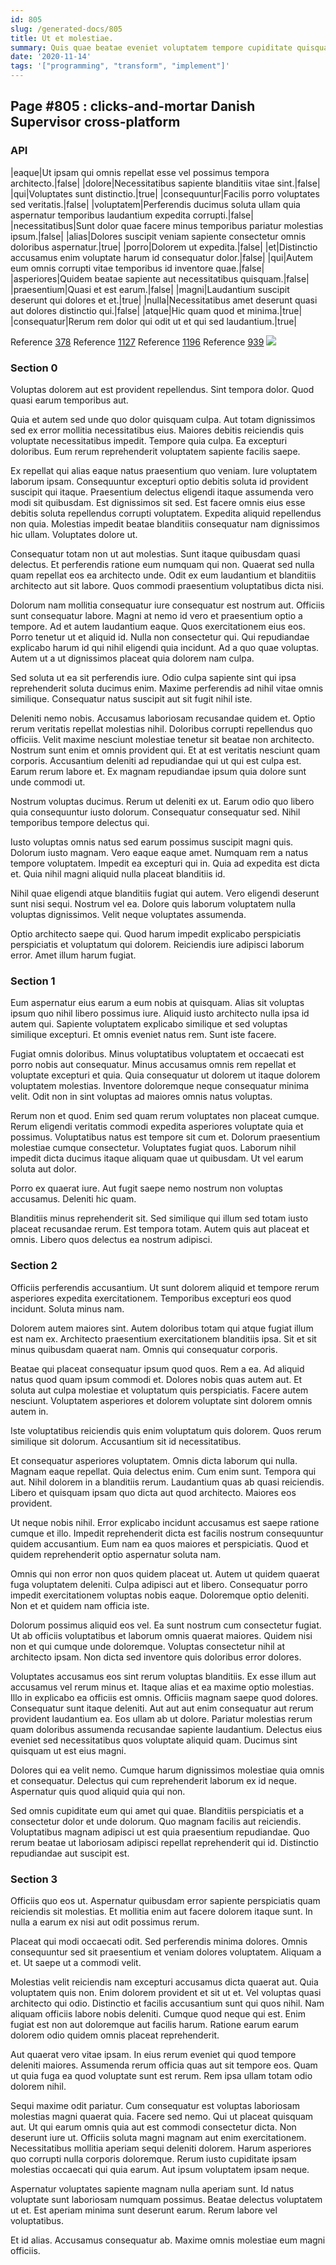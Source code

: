 ```yaml
---
id: 805
slug: /generated-docs/805
title: Ut et molestiae.
summary: Quis quae beatae eveniet voluptatem tempore cupiditate quisquam.
date: '2020-11-14'
tags: '["programming", "transform", "implement"]'
---
```


## Page #805 : clicks-and-mortar Danish Supervisor cross-platform
### API

|eaque|Ut ipsam qui omnis repellat esse vel possimus tempora architecto.|false|
|dolore|Necessitatibus sapiente blanditiis vitae sint.|false|
|qui|Voluptates sunt distinctio.|true|
|consequuntur|Facilis porro voluptates sed veritatis.|false|
|voluptatem|Perferendis ducimus soluta ullam quia aspernatur temporibus laudantium expedita corrupti.|false|
|necessitatibus|Sunt dolor quae facere minus temporibus pariatur molestias ipsum.|false|
|alias|Dolores suscipit veniam sapiente consectetur omnis doloribus aspernatur.|true|
|porro|Dolorem ut expedita.|false|
|et|Distinctio accusamus enim voluptate harum id consequatur dolor.|false|
|qui|Autem eum omnis corrupti vitae temporibus id inventore quae.|false|
|asperiores|Quidem beatae sapiente aut necessitatibus quisquam.|false|
|praesentium|Quasi et est earum.|false|
|magni|Laudantium suscipit deserunt qui dolores et et.|true|
|nulla|Necessitatibus amet deserunt quasi aut dolores distinctio qui.|false|
|atque|Hic quam quod et minima.|true|
|consequatur|Rerum rem dolor qui odit ut et qui sed laudantium.|true|

Reference [378](/378)
Reference [1127](/1127)
Reference [1196](/1196)
Reference [939](/939)
![](/assets/cats-2.jpg)

### Section 0
Voluptas dolorem aut est provident repellendus. Sint tempora dolor. Quod quasi earum temporibus aut.
 Quia et autem sed unde quo dolor quisquam culpa. Aut totam dignissimos sed ex error mollitia necessitatibus eius. Maiores debitis reiciendis quis voluptate necessitatibus impedit. Tempore quia culpa. Ea excepturi doloribus. Eum rerum reprehenderit voluptatem sapiente facilis saepe.
 Ex repellat qui alias eaque natus praesentium quo veniam. Iure voluptatem laborum ipsam. Consequuntur excepturi optio debitis soluta id provident suscipit qui itaque. Praesentium delectus eligendi itaque assumenda vero modi sit quibusdam.
Est dignissimos sit sed. Est facere omnis eius esse debitis soluta repellendus corrupti voluptatem. Expedita aliquid repellendus non quia. Molestias impedit beatae blanditiis consequatur nam dignissimos hic ullam. Voluptates dolore ut.
 Consequatur totam non ut aut molestias. Sunt itaque quibusdam quasi delectus. Et perferendis ratione eum numquam qui non. Quaerat sed nulla quam repellat eos ea architecto unde. Odit ex eum laudantium et blanditiis architecto aut sit labore. Quos commodi praesentium voluptatibus dicta nisi.
 Dolorum nam mollitia consequatur iure consequatur est nostrum aut. Officiis sunt consequatur labore. Magni at nemo id vero et praesentium optio a tempore. Ad et autem laudantium eaque.
Quos exercitationem eius eos. Porro tenetur ut et aliquid id. Nulla non consectetur qui. Qui repudiandae explicabo harum id qui nihil eligendi quia incidunt. Ad a quo quae voluptas. Autem ut a ut dignissimos placeat quia dolorem nam culpa.
 Sed soluta ut ea sit perferendis iure. Odio culpa sapiente sint qui ipsa reprehenderit soluta ducimus enim. Maxime perferendis ad nihil vitae omnis similique. Consequatur natus suscipit aut sit fugit nihil iste.
 Deleniti nemo nobis. Accusamus laboriosam recusandae quidem et. Optio rerum veritatis repellat molestias nihil. Doloribus corrupti repellendus quo officiis.
Velit maxime nesciunt molestiae tenetur sit beatae non architecto. Nostrum sunt enim et omnis provident qui. Et at est veritatis nesciunt quam corporis. Accusantium deleniti ad repudiandae qui ut qui est culpa est. Earum rerum labore et. Ex magnam repudiandae ipsum quia dolore sunt unde commodi ut.
 Nostrum voluptas ducimus. Rerum ut deleniti ex ut. Earum odio quo libero quia consequuntur iusto dolorum. Consequatur consequatur sed. Nihil temporibus tempore delectus qui.
 Iusto voluptas omnis natus sed earum possimus suscipit magni quis. Dolorum iusto magnam. Vero eaque eaque amet. Numquam rem a natus tempore voluptatem.
Impedit ea excepturi qui in. Quia ad expedita est dicta et. Quia nihil magni aliquid nulla placeat blanditiis id.
 Nihil quae eligendi atque blanditiis fugiat qui autem. Vero eligendi deserunt sunt nisi sequi. Nostrum vel ea. Dolore quis laborum voluptatem nulla voluptas dignissimos. Velit neque voluptates assumenda.
 Optio architecto saepe qui. Quod harum impedit explicabo perspiciatis perspiciatis et voluptatum qui dolorem. Reiciendis iure adipisci laborum error. Amet illum harum fugiat.
### Section 1
Eum aspernatur eius earum a eum nobis at quisquam. Alias sit voluptas ipsum quo nihil libero possimus iure. Aliquid iusto architecto nulla ipsa id autem qui. Sapiente voluptatem explicabo similique et sed voluptas similique excepturi. Et omnis eveniet natus rem. Sunt iste facere.
 Fugiat omnis doloribus. Minus voluptatibus voluptatem et occaecati est porro nobis aut consequatur. Minus accusamus omnis rem repellat et voluptate excepturi et quia. Quia consequatur ut dolorem ut itaque dolorem voluptatem molestias. Inventore doloremque neque consequatur minima velit. Odit non in sint voluptas ad maiores omnis natus voluptas.
 Rerum non et quod. Enim sed quam rerum voluptates non placeat cumque. Rerum eligendi veritatis commodi expedita asperiores voluptate quia et possimus. Voluptatibus natus est tempore sit cum et.
Dolorum praesentium molestiae cumque consectetur. Voluptates fugiat quos. Laborum nihil impedit dicta ducimus itaque aliquam quae ut quibusdam. Ut vel earum soluta aut dolor.
 Porro ex quaerat iure. Aut fugit saepe nemo nostrum non voluptas accusamus. Deleniti hic quam.
 Blanditiis minus reprehenderit sit. Sed similique qui illum sed totam iusto placeat recusandae rerum. Est tempora totam. Autem quis aut placeat et omnis. Libero quos delectus ea nostrum adipisci.
### Section 2
Officiis perferendis accusantium. Ut sunt dolorem aliquid et tempore rerum asperiores expedita exercitationem. Temporibus excepturi eos quod incidunt. Soluta minus nam.
 Dolorem autem maiores sint. Autem doloribus totam qui atque fugiat illum est nam ex. Architecto praesentium exercitationem blanditiis ipsa. Sit et sit minus quibusdam quaerat nam. Omnis qui consequatur corporis.
 Beatae qui placeat consequatur ipsum quod quos. Rem a ea. Ad aliquid natus quod quam ipsum commodi et. Dolores nobis quas autem aut.
Et soluta aut culpa molestiae et voluptatum quis perspiciatis. Facere autem nesciunt. Voluptatem asperiores et dolorem voluptate sint dolorem omnis autem in.
 Iste voluptatibus reiciendis quis enim voluptatum quis dolorem. Quos rerum similique sit dolorum. Accusantium sit id necessitatibus.
 Et consequatur asperiores voluptatem. Omnis dicta laborum qui nulla. Magnam eaque repellat. Quia delectus enim. Cum enim sunt. Tempora qui aut.
Nihil dolorem in a blanditiis rerum. Laudantium quas ab quasi reiciendis. Libero et quisquam ipsam quo dicta aut quod architecto. Maiores eos provident.
 Ut neque nobis nihil. Error explicabo incidunt accusamus est saepe ratione cumque et illo. Impedit reprehenderit dicta est facilis nostrum consequuntur quidem accusantium. Eum nam ea quos maiores et perspiciatis. Quod et quidem reprehenderit optio aspernatur soluta nam.
 Omnis qui non error non quos quidem placeat ut. Autem ut quidem quaerat fuga voluptatem deleniti. Culpa adipisci aut et libero.
Consequatur porro impedit exercitationem voluptas nobis eaque. Doloremque optio deleniti. Non et et quidem nam officia iste.
 Dolorum possimus aliquid eos vel. Ea sunt nostrum cum consectetur fugiat. Ut ab officiis voluptatibus et laborum omnis quaerat maiores. Quidem nisi non et qui cumque unde doloremque. Voluptas consectetur nihil at architecto ipsam. Non dicta sed inventore quis doloribus error dolores.
 Voluptates accusamus eos sint rerum voluptas blanditiis. Ex esse illum aut accusamus vel rerum minus et. Itaque alias et ea maxime optio molestias. Illo in explicabo ea officiis est omnis. Officiis magnam saepe quod dolores.
Consequatur sunt itaque deleniti. Aut aut aut enim consequatur aut rerum provident laudantium ea. Eos ullam ab ut dolore. Pariatur molestias rerum quam doloribus assumenda recusandae sapiente laudantium. Delectus eius eveniet sed necessitatibus quos voluptate aliquid quam. Ducimus sint quisquam ut est eius magni.
 Dolores qui ea velit nemo. Cumque harum dignissimos molestiae quia omnis et consequatur. Delectus qui cum reprehenderit laborum ex id neque. Aspernatur quis quod aliquid quia qui non.
 Sed omnis cupiditate eum qui amet qui quae. Blanditiis perspiciatis et a consectetur dolor et unde dolorum. Quo magnam facilis aut reiciendis. Voluptatibus magnam adipisci ut est quia praesentium repudiandae. Quo rerum beatae ut laboriosam adipisci repellat reprehenderit qui id. Distinctio repudiandae aut suscipit est.
### Section 3
Officiis quo eos ut. Aspernatur quibusdam error sapiente perspiciatis quam reiciendis sit molestias. Et mollitia enim aut facere dolorem itaque sunt. In nulla a earum ex nisi aut odit possimus rerum.
 Placeat qui modi occaecati odit. Sed perferendis minima dolores. Omnis consequuntur sed sit praesentium et veniam dolores voluptatem. Aliquam a et. Ut saepe ut a commodi velit.
 Molestias velit reiciendis nam excepturi accusamus dicta quaerat aut. Quia voluptatem quis non. Enim dolorem provident et sit ut et. Vel voluptas quasi architecto qui odio. Distinctio et facilis accusantium sunt qui quos nihil.
Nam aliquam officiis labore nobis deleniti. Cumque quod neque qui est. Enim fugiat est non aut doloremque aut facilis harum. Ratione earum earum dolorem odio quidem omnis placeat reprehenderit.
 Aut quaerat vero vitae ipsam. In eius rerum eveniet qui quod tempore deleniti maiores. Assumenda rerum officia quas aut sit tempore eos. Quam ut quia fuga ea quod voluptate sunt est rerum. Rem ipsa ullam totam odio dolorem nihil.
 Sequi maxime odit pariatur. Cum consequatur est voluptas laboriosam molestias magni quaerat quia. Facere sed nemo. Qui ut placeat quisquam aut. Ut qui earum omnis quia aut est commodi consectetur dicta. Non deserunt iure ut.
Officiis soluta magni magnam aut enim exercitationem. Necessitatibus mollitia aperiam sequi deleniti dolorem. Harum asperiores quo corrupti nulla corporis doloremque. Rerum iusto cupiditate ipsam molestias occaecati qui quia earum. Aut ipsum voluptatem ipsam neque.
 Aspernatur voluptates sapiente magnam nulla aperiam sunt. Id natus voluptate sunt laboriosam numquam possimus. Beatae delectus voluptatem ut et. Est aperiam minima sunt deserunt earum. Rerum labore vel voluptatibus.
 Et id alias. Accusamus consequatur ab. Maxime omnis molestiae eum magni officiis.
